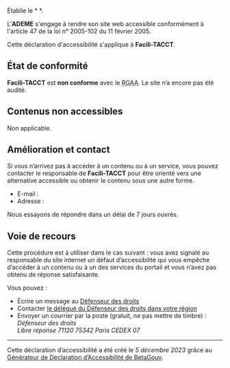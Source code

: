 Établie le *   *.

L'**ADEME** s'engage à rendre son site web accessible conformément à l'article 47 de la loi n° 2005-102 du 11 février 2005.

Cette déclaration d'accessibilité s'applique à **Facili-TACCT**.

## État de conformité
**Facili-TACCT** est **non conforme** avec le <abbr title="Référentiel général d’amélioration de l’accessibilité">RGAA</abbr>. Le site n’a encore pas été audité.

## Contenus non accessibles
Non applicable.

## Amélioration et contact
Si vous n’arrivez pas à accéder à un contenu ou à un service, vous pouvez contacter le responsable de **Facili-TACCT** pour être orienté vers une alternative accessible ou obtenir le contenu sous une autre forme.
- E-mail : 
- Adresse : 

Nous essayons de répondre dans un délai de 7 jours ouvrés.

## Voie de recours
Cette procédure est à utiliser dans le cas suivant : vous avez signalé au responsable du site internet un défaut d’accessibilité qui vous empêche d’accéder à un contenu ou à un des services du portail et vous n’avez pas obtenu de réponse satisfaisante.

Vous pouvez :
- Écrire un message au [Défenseur des droits](https://formulaire.defenseurdesdroits.fr/)
- Contacter [le délégué du Défenseur des droits dans votre région](https://www.defenseurdesdroits.fr/saisir/delegues)
- Envoyer un courrier par la poste (gratuit, ne pas mettre de timbre) :
  <address>
    Défenseur des droits<br/>
    Libre réponse 71120 75342 Paris CEDEX 07
  </address>

---
Cette déclaration d’accessibilité a été créé le *5 décembre 2023* grâce au [Générateur de Déclaration d’Accessibilité de BetaGouv](https://betagouv.github.io/a11y-generateur-declaration/#create).
